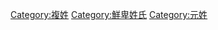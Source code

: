 {{Catnav|頁面分類|...|系譜學|姓氏|依語言分類姓氏|漢字姓氏|複姓}}

{{Catmore}}

{{DEFAULTSORT:Tuoba拓跋}}
[[Category:複姓|Category:複姓]]
[[Category:鮮卑姓氏|Category:鮮卑姓氏]]
[[Category:元姓|Category:元姓]]